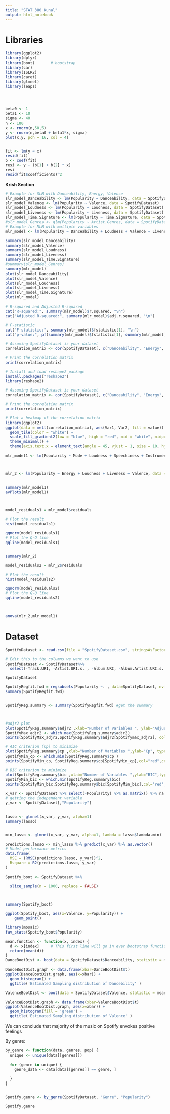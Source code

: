 ```yaml
---
title: "STAT 380 Kunal"
output: html_notebook
---
```


# Libraries 
```r
library(ggplot2)
library(dplyr)
library(boot)       # bootstrap
library(car)
library(ISLR2)
library(caret)
library(glmnet)
library(leaps)




beta0 <- 1
beta1 <- 10
sigma <- 40
n <- 100
x <- rnorm(n,50,5)
y <- rnorm(n,beta0 + beta1*x, sigma)
plot(x,y, pch = 16, col = 4)


fit <- lm(y ~ x)
resid(fit)
b <- coef(fit)
resi <- y - (b[1] + b[2] * x)
resi
resid(fit$coefficients)^2
```


**Krish Section**


```r
# Example for SLR with Danceability, Energy, Valence
slr_model_Danceability <- lm(Popularity ~ Danceability, data = SpotifyDataset)
slr_model_Valence <- lm(Popularity ~ Valence, data = SpotifyDataset)
slr_model_Loudness <- lm(Popularity ~ Loudness, data = SpotifyDataset)
slr_model_Liveness <- lm(Popularity ~ Liveness, data = SpotifyDataset)
slr_model_Time.Signature <- lm(Popularity ~ Time.Signature, data = SpotifyDataset)
#slr_model_Genres <- glm(Popularity ~ Artist.Genres, data = SpotifyDataset)
# Example for MLR with multiple variables
mlr_model <- lm(Popularity ~ Danceability + Loudness + Valence + Liveness + Time.Signature, data = SpotifyDataset)

summary(slr_model_Danceability)
summary(slr_model_Valence)
summary(slr_model_Loudness)
summary(slr_model_Liveness)
summary(slr_model_Time.Signature)
#summary(slr_model_Genres)
summary(mlr_model)
plot(slr_model_Danceability)
plot(slr_model_Valence)
plot(slr_model_Loudness)
plot(slr_model_Liveness)
plot(slr_model_Time.Signature)
plot(mlr_model)

# R-squared and Adjusted R-squared
cat("R-squared:", summary(mlr_model)$r.squared, "\n")
cat("Adjusted R-squared:", summary(mlr_model)$adj.r.squared, "\n")

# F-statistic
cat("F-statistic:", summary(mlr_model)$fstatistic[1], "\n")
cat("p-value:", pf(summary(mlr_model)$fstatistic[1], summary(mlr_model)$fstatistic[2], summary(mlr_model)$fstatistic[3], lower.tail = FALSE), "\n")

# Assuming SpotifyDataset is your dataset
correlation_matrix <- cor(SpotifyDataset[, c("Danceability", "Energy", "Valence", "Loudness", "Liveness", "Tempo", "Time.Signature", "Popularity")])

# Print the correlation matrix
print(correlation_matrix)

# Install and load reshape2 package
install.packages("reshape2")
library(reshape2)

# Assuming SpotifyDataset is your dataset
correlation_matrix <- cor(SpotifyDataset[, c("Danceability", "Energy", "Valence", "Loudness", "Liveness", "Tempo", "Time.Signature", "Popularity")])

# Print the correlation matrix
print(correlation_matrix)

# Plot a heatmap of the correlation matrix
library(ggplot2)
ggplot(data = melt(correlation_matrix), aes(Var1, Var2, fill = value)) +
  geom_tile(color = "white") +
  scale_fill_gradient2(low = "blue", high = "red", mid = "white", midpoint = 0, limit = c(-1,1), space = "Lab") +
  theme_minimal() +
  theme(axis.text.x = element_text(angle = 45, vjust = 1, size = 10, hjust = 1))

```


```r
mlr_model1 <- lm(Popularity ~ Mode + Loudness + Speechiness + Instrumentalness + Acousticness + Time.Signature + Tempo, data = SpotifyDataset)



mlr_2 <- lm(Popularity ~ Energy + Loudness + Liveness + Valence, data = SpotifyDataset)


summary(mlr_model1)
avPlots(mlr_model1)



model_residuals1 = mlr_model$residuals

# Plot the result
hist(model_residuals1)

qqnorm(model_residuals1)
# Plot the Q-Q line
qqline(model_residuals1)


summary(mlr_2)

model_residuals2 = mlr_2$residuals

# Plot the result
hist(model_residuals2)

qqnorm(model_residuals2)
# Plot the Q-Q line
qqline(model_residuals2)



anova(mlr_2,mlr_model1)

```


# Dataset
```r
SpotifyDataset <- read.csv(file = "SpotifyDataset.csv", stringsAsFactors = FALSE)

# Edit this to the columns we want to use
SpotifyDataset <- SpotifyDataset%>%
  select(-Track.URI, -Artist.URI.s. , -Album.URI, -Album.Artist.URI.s. , -Album.Image.URL , -Track.Preview.URL , -ISRC, -Added.By, -Added.At, -Album.Genres, -Copyrights)

SpotifyDataset
```


```r
SpotifyRegfit.fwd = regsubsets(Popularity ~. , data=SpotifyDataset, nvmax=10, method ="exhaustive")
summary(SpotifyRegfit.fwd)


SpotifyReg.summary <- summary(SpotifyRegfit.fwd) #get the summary



#adjr2 plot
plot(SpotifyReg.summary$adjr2 ,xlab="Number of Variables ", ylab="Adjusted RSq",type="l")
SpotifyMax_adjr2 <- which.max(SpotifyReg.summary$adjr2)
points(SpotifyMax_adjr2,SpotifyReg.summary$adjr2[Spotifymax_adjr2], col="red",cex=2,pch=20)

# AIC criterion (Cp) to minimize
plot(SpotifyReg.summary$cp ,xlab="Number of Variables ",ylab="Cp", type='l')
SpotifyMin_cp <- which.min(SpotifyReg.summary$cp )
points(SpotifyMin_cp, SpotifyReg.summary$cp[SpotifyMin_cp],col="red",cex=2,pch=20)

# BIC criterion to minimize
plot(SpotifyReg.summary$bic ,xlab="Number of Variables ",ylab="BIC",type='l')
SpotifyMin_bic <- which.min(SpotifyReg.summary$bic)
points(SpotifyMin_bic,SpotifyReg.summary$bic[SpotifyMin_bic],col="red",cex=2,pch=20)
```



```r


x_var <- SpotifyDataset %>% select(-Popularity) %>% as.matrix() %>% na.omit
# getting the independent variable
y_var <- SpotifyDataset[,"Popularity"] 


lasso <- glmnet(x_var, y_var, alpha=1)
summary(lasso)


min_lasso <- glmnet(x_var, y_var, alpha=1, lambda = lasso$lambda.min)

predictions.lasso <- min_lasso %>% predict(x_var) %>% as.vector()
# Model performance metrics
data.frame(
  MSE = (RMSE(predictions.lasso, y_var))^2,
  Rsquare = R2(predictions.lasso, y_var)
)

```










```r

Spotify_boot <- SpotifyDataset %>% 

  slice_sample(n = 1000, replace = FALSE) 

  

summary(Spotify_boot)

``` 


```r
ggplot(Spotify_boot, aes(x=Valence, y=Popularity)) + 
    geom_point()
```









 
```r
library(mosaic)
fav_stats(Spotify_boot$Popularity)
```



```r


mean.function <- function(x, index) {
  d <- x[index]     # This first line will go in ever bootstrap function you make.
  return(mean(d))  
}
DanceBootDist <- boot(data = SpotifyDataset$Danceability, statistic = mean.function, R=10000)

DanceBootDist.graph <- data.frame(xbar=DanceBootDist$t)
ggplot(DanceBootDist.graph, aes(x=xbar)) +
  geom_histogram() + 
  ggtitle('Estimated Sampling distribution of Dancebility' )

```





```r
ValenceBootDist <- boot(data = SpotifyDataset$Valence, statistic = mean.function, R=10000)

ValenceBootDist.graph <- data.frame(xbar=ValenceBootDist$t)
ggplot(ValenceBootDist.graph, aes(x=xbar)) +
  geom_histogram(fill = 'green') + 
  ggtitle('Estimated Sampling distribution of Valence' )
```
We can conclude that majority of the music on Spotify envokes positive feelings 




By genre:

```r
by_genre <- function(data, genres, pop) {
  unique <- unique(data[[genres]])
  
  for (genre in unique) {
    genre_data <- data[data[[genres]] == genre, ]
    
  }
}


Spotify.genre <- by_genre(SpotifyDataset, "Genre", "Popularity")

Spotify.genre
```



